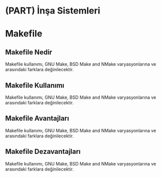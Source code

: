 # (PART) İnşa Sistemleri {-}

# Makefile

## Makefile Nedir

Makefile kullanımı, GNU Make, BSD Make and NMake varyasyonlarına ve arasındaki farklara değinilecektir.

## Makefile Kullanımı

Makefile kullanımı, GNU Make, BSD Make and NMake varyasyonlarına ve arasındaki farklara değinilecektir.

## Makefile Avantajları

Makefile kullanımı, GNU Make, BSD Make and NMake varyasyonlarına ve arasındaki farklara değinilecektir.

## Makefile Dezavantajları

Makefile kullanımı, GNU Make, BSD Make and NMake varyasyonlarına ve arasındaki farklara değinilecektir.

